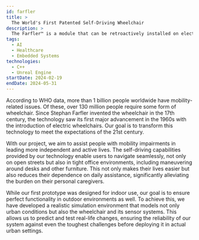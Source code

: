 ```yaml
---
id: farfler
title: >
  The World's First Patented Self-Driving Wheelchair
description: >
  The Farfler™ is a module that can be retroactively installed on electric wheelchairs, equipping them with self-driving capabilities.
tags:
  - AI
  - Healthcare
  - Embedded Systems
technologies:
  - C++
  - Unreal Engine
startDate: 2024-02-19
endDate: 2024-05-31
---
```


According to WHO data, more than 1 billion people worldwide have mobility-related issues. Of these, over 130 million people require some form of wheelchair. Since Stephan Farfler invented the wheelchair in the 17th century, the technology saw its first major advancement in the 1960s with the introduction of electric wheelchairs. Our goal is to transform this technology to meet the expectations of the 21st century.

With our project, we aim to assist people with mobility impairments in leading more independent and active lives. The self-driving capabilities provided by our technology enable users to navigate seamlessly, not only on open streets but also in tight office environments, including maneuvering around desks and other furniture. This not only makes their lives easier but also reduces their dependence on daily assistance, significantly alleviating the burden on their personal caregivers.

While our first prototype was designed for indoor use, our goal is to ensure perfect functionality in outdoor environments as well. To achieve this, we have developed a realistic simulation environment that models not only urban conditions but also the wheelchair and its sensor systems. This allows us to predict and test real-life changes, ensuring the reliability of our system against even the toughest challenges before deploying it in actual urban settings.
